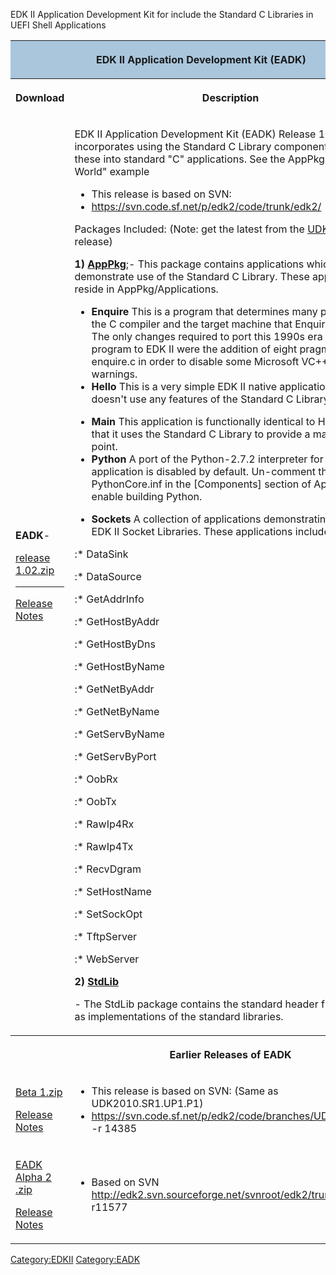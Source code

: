EDK II Application Development Kit for include the Standard C Libraries in UEFI Shell Applications 


<div class="t_projects">

<table>
<tr><th colspan="4" style="background-color:#a9c6dd">EDK II Application Development Kit (EADK)
</th>

</tr>
<tr>
<th>Download</th>
<th>Description</th>
</tr>
<tr>
 </tr>

<tr>
<td>
'''EADK'''-
<P style="margin-top: 0; margin-bottom: 0">
[http://sourceforge.net/projects/edk2/files/EDK%20II%20Releases/EADK/EADK_1.02/EadkPkg_B1.02_Release.zip/download release 1.02.zip]
</p>

----

<P style="margin-top: 0; margin-bottom: 0">
[http://sourceforge.net/projects/edk2/files/EDK%20II%20Releases/EADK/EADK_1.02/EADK_1.02_Release_notes.txt/download Release Notes]
</p>

</td>
<td>
<P style="margin-top: 0; margin-bottom: 0">
EDK II Application Development Kit (EADK) Release 1.02 Package incorporates using the Standard C Library components. Include these into standard "C" applications.  See the AppPkg for "Hello World" example
* This release is based on SVN:  
*  https://svn.code.sf.net/p/edk2/code/trunk/edk2/  -r 14804
</p>
<P style="margin-top: 0; margin-bottom: 0">
</p>
Packages Included:  (Note: get the latest from the [[UDK2010]] release)
<P style="margin-top: 0; margin-bottom: 0">
'''1) [[AppPkg]]''';- This package contains applications which demonstrate use of the          Standard C Library.            These applications reside in AppPkg/Applications.

*''' Enquire ''' This is a program that determines many properties of the                C compiler and the target machine that Enquire is run on.  The                only changes required to port this 1990s era Unix program to                EDK II were the addition of eight pragmas to enquire.c in                order to disable some Microsoft VC++ specific warnings.
* '''Hello'''    This is a very simple EDK II native application that doesn't use               any features of the Standard C Library.

* '''Main'''     This application is functionally identical to Hello, except that                it uses the Standard C Library to provide a main() entry point. 
* '''Python'''   A port of the Python-2.7.2 interpreter for UEFI.  This                application is disabled by default.  Un-comment the line for                PythonCore.inf in the [Components] section of AppPkg.dsc to                enable building Python.

*''' Sockets ''' A collection of applications demonstrating use of the                EDK II Socket Libraries.  These applications include: 
:*   DataSink                     
:*   DataSource
:*   GetAddrInfo                  
:*   GetHostByAddr
:*   GetHostByDns                 
:*   GetHostByName
:*   GetNetByAddr                 
:*   GetNetByName
:*   GetServByName                
:*   GetServByPort
:*   OobRx                        
:*   OobTx
:*   RawIp4Rx                     
:*   RawIp4Tx
:*   RecvDgram                    
:*   SetHostName
:*   SetSockOpt                   
:*   TftpServer
:*   WebServer
</p>
<P style="margin-top: 0; margin-bottom: 0">
'''2) [[StdLib]]'''
 
;- The StdLib package contains the standard header files as well as            implementations of the standard libraries.

</p>
</td>
</tr>
<tr>
<th></th>
<th> Earlier Releases of EADK</th>
</tr>


<tr>
<td>
<P style="margin-top: 0; margin-bottom: 0">
[http://sourceforge.net/projects/edk2/files/EDK%20II%20Releases/EADK/UDK2010.SR1.UP1.P1/EADK_B1_Release.zip/download Beta 1.zip]
</p>
<P style="margin-top: 0; margin-bottom: 0">
[http://sourceforge.net/projects/edk2/files/EDK%20II%20Releases/EADK/UDK2010.SR1.UP1.P1/EADK_B1_Release_Notes.txt/download Release Notes]
</p>

</td>
<td>
* This release is based on SVN:  (Same as UDK2010.SR1.UP1.P1)
* https://svn.code.sf.net/p/edk2/code/branches/UDK2010.SR1/  -r 14385
</td>

</tr>


<tr>
<td>
<P style="margin-top: 0; margin-bottom: 0">
[http://sourceforge.net/projects/edk2/files/EDK%20II%20Releases/EADK/EADK_A2_Release.zip/download EADK Alpha 2 .zip]
</p>
<P style="margin-top: 0; margin-bottom: 0">
[http://sourceforge.net/projects/edk2/files/EDK%20II%20Releases/EADK/EADK_A2_Release_notes.txt/download Release Notes]

</p>

</td>
<td>

* Based on  SVN http://edk2.svn.sourceforge.net/svnroot/edk2/trunk/edk2  r11577
</td>

</tr>

</table>
[[Category:EDKII]]
[[Category:EADK]]
</div>